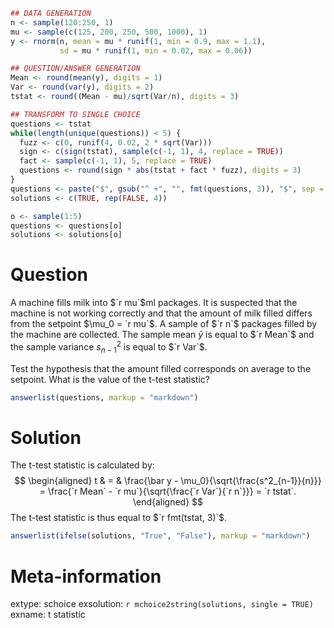 ```{r data generation, echo = FALSE, results = "hide"}
## DATA GENERATION
n <- sample(120:250, 1)
mu <- sample(c(125, 200, 250, 500, 1000), 1)
y <- rnorm(n, mean = mu * runif(1, min = 0.9, max = 1.1), 
           sd = mu * runif(1, min = 0.02, max = 0.06))

## QUESTION/ANSWER GENERATION
Mean <- round(mean(y), digits = 1)
Var <- round(var(y), digits = 2)
tstat <- round((Mean - mu)/sqrt(Var/n), digits = 3)

## TRANSFORM TO SINGLE CHOICE
questions <- tstat
while(length(unique(questions)) < 5) {
  fuzz <- c(0, runif(4, 0.02, 2 * sqrt(Var)))
  sign <- c(sign(tstat), sample(c(-1, 1), 4, replace = TRUE))
  fact <- sample(c(-1, 1), 5, replace = TRUE)
  questions <- round(sign * abs(tstat + fact * fuzz), digits = 3)
}
questions <- paste("$", gsub("^ +", "", fmt(questions, 3)), "$", sep = "")
solutions <- c(TRUE, rep(FALSE, 4))

o <- sample(1:5)
questions <- questions[o]
solutions <- solutions[o]
```

Question
========
A machine fills milk into $`r mu`$ml packages. It is suspected that the 
machine is not working correctly and that the amount of milk filled differs 
from the setpoint $\mu_0 = `r mu`$. A sample of $`r n`$ packages 
filled by the machine are collected. The sample mean $\bar{y}$ is equal to 
$`r Mean`$ and the sample variance $s^2_{n-1}$ is equal to 
$`r Var`$.

Test the hypothesis that the amount filled corresponds on average to the 
setpoint. What is the value of the t-test statistic?

```{r questionlist, echo = FALSE, results = "asis"}
answerlist(questions, markup = "markdown")
```

Solution
========
The t-test statistic is calculated by:
$$
\begin{aligned}
  t & = & \frac{\bar y - \mu_0}{\sqrt{\frac{s^2_{n-1}}{n}}}
  = \frac{`r Mean` - `r mu`}{\sqrt{\frac{`r Var`}{`r n`}}}
  = `r tstat`.
\end{aligned}
$$
The t-test statistic is thus equal to
$`r fmt(tstat, 3)`$.

```{r solutionlist, echo = FALSE, results = "asis"}
answerlist(ifelse(solutions, "True", "False"), markup = "markdown")
```

Meta-information
================
extype: schoice
exsolution: `r mchoice2string(solutions, single = TRUE)`
exname: t statistic
